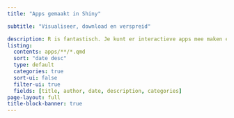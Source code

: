 ```yaml
---
title: "Apps gemaakt in Shiny"

subtitle: "Visualiseer, download en verspreid"

description: R is fantastisch. Je kunt er interactieve apps mee maken en publiceren waarmee lezers zelf aan de slag kunnen gaan. Op deze pagina geven we deze apps mee en zullen ook artikels verschijnen over hoe ze zijn gemaakt, voor zij die geïnteresseerd zijn om ook zelf aan de slag te gaan met R Shiny. Zo hopen we ook bij te dragen aan het verspreiden van nuttige software-skills. De volledige code kun je terugvinden op GitHub 
listing:
  contents: apps/**/*.qmd
  sort: "date desc"
  type: default
  categories: true
  sort-ui: false
  filter-ui: true
  fields: [title, author, date, description, categories]
page-layout: full
title-block-banner: true
---
```


